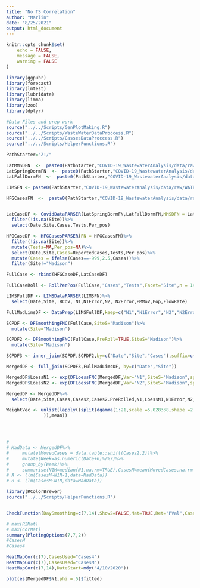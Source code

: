 ```yaml
---
title: "No TS Correlation"
author: "Marlin"
date: "8/25/2021"
output: html_document
---
```


```r
knitr::opts_chunk$set(
	echo = FALSE,
	message = FALSE,
	warning = FALSE
)

```

```r
library(ggpubr)
library(forecast)
library(lmtest)
library(lubridate)
library(limma)
library(zoo)
library(dplyr)

#Data Files and prep work
source("../../Scripts/GenPlotMaking.R")
source("../../Scripts/WasteWaterDataProccess.R")
source("../../Scripts/CassesDataProccess.R")
source("../../Scripts/HelperFunctions.R")

```

```r
PathStarter="Z:/"

LatMMSDFN  <-  paste0(PathStarter,"COVID-19_WastewaterAnalysis/data/raw/MMSD_Cases.csv")
LatSpringDormFN  <-  paste0(PathStarter,"COVID-19_WastewaterAnalysis/data/raw/SpringSemester_CasesByDorm.TSV")
LatFallDormFN  <-  paste0(PathStarter,"COVID-19_WastewaterAnalysis/data/raw/FallSemester_CasesByDorm.TSV")

LIMSFN <- paste0(PathStarter,"COVID-19_WastewaterAnalysis/data/raw/WATERMICRO_WW_COVID-2021-06-30 17 40.xlsx")

HFGCasesFN  <-  paste0(PathStarter,"COVID-19_WastewaterAnalysis/data/raw/HighFreq_CaseData_2021-05-07.csv")


LatCaseDF <- CovidDataPARSER(LatSpringDormFN,LatFallDormFN,MMSDFN = LatMMSDFN)%>%
  filter(!is.na(Site))%>%
  select(Date,Site,Cases,Tests,Per_pos)

HFGCaseDF <- HFGCasesPARSER(FN = HFGCasesFN)%>%
  filter(!is.na(Site))%>%
  mutate(Tests=NA,Per_pos=NA)%>%
  select(Date,Site,Cases=ReportedCases,Tests,Per_pos)%>%
  mutate(Cases = ifelse(Cases==-999,2.5,Cases))%>%
  filter(Site!="Madison")

FullCase <- rbind(HFGCaseDF,LatCaseDF)

FullCaseRoll <- RollPerPos(FullCase,"Cases","Tests",Facet="Site",n = 14)

LIMSFullDF <- LIMSDataPARSER(LIMSFN)%>%
  select(Date,Site, BCoV, N1,N1Error,N2, N2Error,PMMoV,Pop,FlowRate)


```

```r
FullMadLimsDF <- DataPrep(LIMSFullDF,keep=c("N1","N1Error","N2","N2Error"),"Madison")

SCPDF <- DFSmoothingFNC(FullCase,SiteS="Madison")%>%
  mutate(Site="Madison")

SCPDF2 <- DFSmoothingFNC(FullCase,PreRoll=TRUE,SiteS="Madison")%>%
  mutate(Site="Madison")

SCPDF3 <- inner_join(SCPDF,SCPDF2,by=c("Date","Site","Cases"),suffix=c("",".PreRolled"))

MergedDF <- full_join(SCPDF3,FullMadLimsDF, by=c("Date","Site"))

MergedDF$LoessN1 <- exp(DFLoessFNC(MergedDF,Var="N1",SiteS="Madison",span=.2))
MergedDF$LoessN2 <- exp(DFLoessFNC(MergedDF,Var="N2",SiteS="Madison",span=.2))

MergedDF <- MergedDF%>%
  select(Date,Site,Cases,Cases2,Cases2.PreRolled,N1,LoessN1,N1Error,N2,LoessN2,N2Error)
```

```r
WeightVec <- unlist(lapply((split(dgamma(1:21,scale =5.028338,shape =2.332779),c(rep(1,7),rep(2,7),rep(3,7))
              )),mean))




# 
# MadData <- MergedDF%>%
#     mutate(MovedCases = data.table::shift(Cases2,2))%>%
#     mutate(Week=as.numeric(Date+6)%/%7)%>%
#     group_by(Week)%>%
#     summarise(N1M=median(N1,na.rm=TRUE),CasesM=mean(MovedCases,na.rm = TRUE))
# A <- (lm(CasesM~N1M-1,data=MadData))
# B <- (lm(CasesM~N1M,data=MadData))

library(RColorBrewer)
source("../../Scripts/HelperFunctions.R")


CheckFunction(DaySmoothing=c(7,14),Show2=FALSE,Mat=TRUE,Ret="PVal",CasesUsed="Cases4")
```


```r

# max(R2Mat)
# max(CorMat)
summary(PlotingOptions(7,7,2))
#CasesM
#Cases4

HeatMapCor(c(7),CasesUsed="Cases4")
HeatMapCor(c(7),CasesUsed="CasesM")
HeatMapCor(c(7,14),DateStart=mdy("4/10/2020"))

plot(es(MergedDF$N1,phi =.5)$fitted)
```